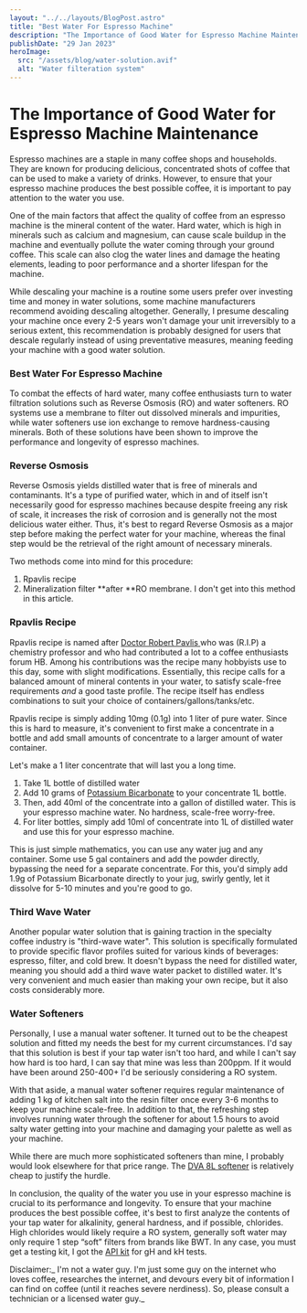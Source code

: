 ```yaml
---
layout: "../../layouts/BlogPost.astro"
title: "Best Water For Espresso Machine"
description: "The Importance of Good Water for Espresso Machine Maintenance"
publishDate: "29 Jan 2023"
heroImage:
  src: "/assets/blog/water-solution.avif"
  alt: "Water filteration system"
---
```


# The Importance of Good Water for Espresso Machine Maintenance

Espresso machines are a staple in many coffee shops and households. They are known for producing delicious, concentrated shots of coffee that can be used to make a variety of drinks. However, to ensure that your espresso machine produces the best possible coffee, it is important to pay attention to the water you use.

One of the main factors that affect the quality of coffee from an espresso machine is the mineral content of the water. Hard water, which is high in minerals such as calcium and magnesium, can cause scale buildup in the machine and eventually pollute the water coming through your ground coffee. This scale can also clog the water lines and damage the heating elements, leading to poor performance and a shorter lifespan for the machine.

While descaling your machine is a routine some users prefer over investing time and money in water solutions, some machine manufacturers recommend avoiding descaling altogether. Generally, I presume descaling your machine once every 2-5 years won't damage your unit irreversibly to a serious extent, this recommendation is probably designed for users that descale regularly instead of using preventative measures, meaning feeding your machine with a good water solution.


### Best Water For Espresso Machine

To combat the effects of hard water, many coffee enthusiasts turn to water filtration solutions such as Reverse Osmosis (RO) and water softeners. RO systems use a membrane to filter out dissolved minerals and impurities, while water softeners use ion exchange to remove hardness-causing minerals. Both of these solutions have been shown to improve the performance and longevity of espresso machines.


### Reverse Osmosis

Reverse Osmosis yields distilled water that is free of minerals and contaminants. It's a type of purified water, which in and of itself isn't necessarily good for espresso machines because despite freeing any risk of scale, it increases the risk of corrosion and is generally not the most delicious water either. Thus, it's best to regard Reverse Osmosis as a major step before making the perfect water for your machine, whereas the final step would be the retrieval of the right amount of necessary minerals.

Two methods come into mind for this procedure: 



1. Rpavlis recipe
2. Mineralization filter **after **RO membrane. I don't get into this method in this article.


### Rpavlis Recipe

Rpavlis recipe is named after [Doctor Robert Pavlis ](https://www.legacy.com/us/obituaries/morningsun/name/robert-pavlis-obituary?id=12239986)who was (R.I.P) a chemistry professor and who had contributed a lot to a coffee enthusiasts forum HB. Among his contributions was the recipe many hobbyists use to this day, some with slight modifications. Essentially, this recipe calls for a balanced amount of mineral contents in your water, to satisfy scale-free requirements _and_ a good taste profile. The recipe itself has endless combinations to suit your choice of containers/gallons/tanks/etc.

Rpavlis recipe is simply adding 10mg (0.1g) into 1 liter of pure water. Since this is hard to measure, it's convenient to first make a concentrate in a bottle and add small amounts of concentrate to a larger amount of water container.

Let's make a 1 liter concentrate that will last you a long time.



1. Take 1L bottle of distilled water
2. Add 10 grams of [Potassium Bicarbonate](https://amzn.to/3Dq66mW) to your concentrate 1L bottle.
3. Then, add 40ml of the concentrate into a gallon of distilled water. This is your espresso machine water. No hardness, scale-free worry-free.
4. For liter bottles, simply add 10ml of concentrate into 1L of distilled water and use this for your espresso machine.

This is just simple mathematics, you can use any water jug and any container. Some use 5 gal containers and add the powder directly, bypassing the need for a separate concentrate. For this, you'd simply add 1.9g of Potassium Bicarbonate directly to your jug, swirly gently, let it dissolve for 5-10 minutes and you're good to go.


### Third Wave Water

Another popular water solution that is gaining traction in the specialty coffee industry is "third-wave water". This solution is specifically formulated to provide specific flavor profiles suited for various kinds of beverages: espresso, filter, and cold brew. It doesn't bypass the need for distilled water, meaning you should add a third wave water packet to distilled water. It's very convenient and much easier than making your own recipe, but it also costs considerably more.


### Water Softeners

Personally, I use a manual water softener. It turned out to be the cheapest solution and fitted my needs the best for my current circumstances. I'd say that this solution is best if your tap water isn't too hard, and while I can't say how hard is too hard, I can say that mine was less than 200ppm. If it would have been around 250-400+ I'd be seriously considering a RO system.

With that aside, a manual water softener requires regular maintenance of adding 1 kg of kitchen salt into the resin filter once every 3-6 months to keep your machine scale-free. In addition to that, the refreshing step involves running water through the softener for about 1.5 hours to avoid salty water getting into your machine and damaging your palette as well as your machine.

While there are much more sophisticated softeners than mine, I probably would look elsewhere for that price range. The [DVA 8L softener](https://amzn.to/3jeTGr6) is relatively cheap to justify the hurdle.

In conclusion, the quality of the water you use in your espresso machine is crucial to its performance and longevity. To ensure that your machine produces the best possible coffee, it's best to first analyze the contents of your tap water for alkalinity, general hardness, and if possible, chlorides. High chlorides would likely require a RO system, generally soft water may only require 1 step “soft” filters from brands like BWT. In any case, you must get a testing kit, I got the [API kit](https://amzn.to/3ReARke) for gH and kH tests.

Disclaimer:_ I'm not a water guy. I'm just some guy on the internet who loves coffee, researches the internet, and devours every bit of information I can find on coffee (until it reaches severe nerdiness). So, please consult a technician or a licensed water guy._
